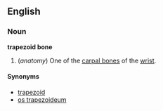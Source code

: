 {{wikipedia}}
==English==
===Noun===
'''trapezoid bone'''

# (''anatomy'') One of the [[carpal bone]]s of the [[wrist]].

====Synonyms====
*[[trapezoid]]
*[[os trapezoideum]]